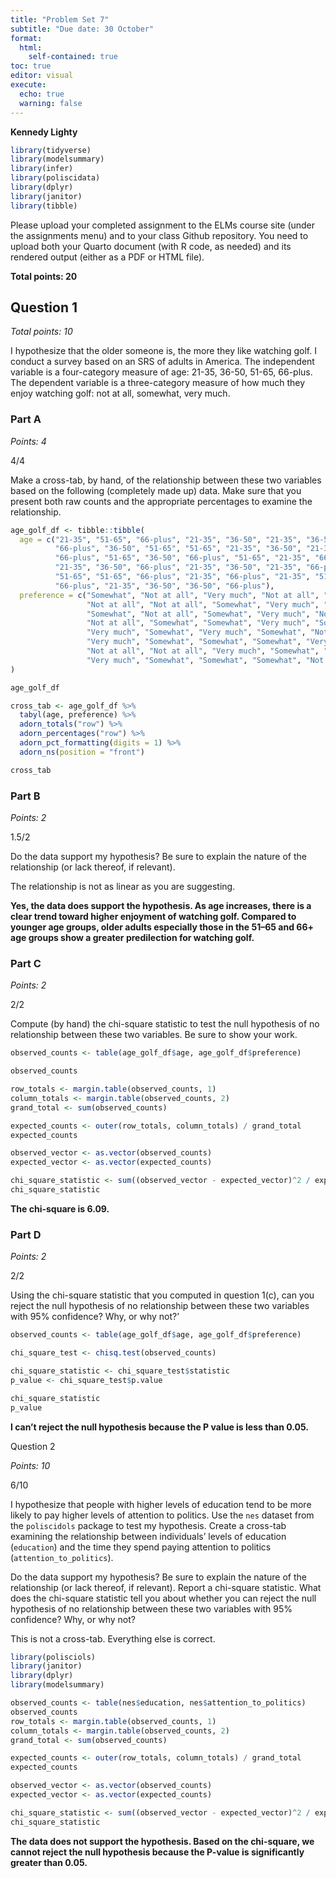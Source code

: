 ```yaml
---
title: "Problem Set 7"
subtitle: "Due date: 30 October"
format: 
  html:
    self-contained: true
toc: true
editor: visual
execute: 
  echo: true
  warning: false
---
```


**Kennedy Lighty**

```r
library(tidyverse)
library(modelsummary)
library(infer)
library(poliscidata)
library(dplyr)
library(janitor)
library(tibble)
```

Please upload your completed assignment to the ELMs course site (under the assignments menu) and to your class Github repository. You need to upload both your Quarto document (with R code, as needed) and its rendered output (either as a PDF or HTML file).

**Total points: 20**

## Question 1

*Total points: 10*

I hypothesize that the older someone is, the more they like watching golf. I conduct a survey based on an SRS of adults in America. The independent variable is a four-category measure of age: 21-35, 36-50, 51-65, 66-plus. The dependent variable is a three-category measure of how much they enjoy watching golf: not at all, somewhat, very much.

### Part A

*Points: 4*

::: callout-note
4/4
:::

Make a cross-tab, by hand, of the relationship between these two variables based on the following (completely made up) data. Make sure that you present both raw counts and the appropriate percentages to examine the relationship.

```r
age_golf_df <- tibble::tibble(
  age = c("21-35", "51-65", "66-plus", "21-35", "36-50", "21-35", "36-50",
          "66-plus", "36-50", "51-65", "51-65", "21-35", "36-50", "21-35",
          "66-plus", "51-65", "36-50", "66-plus", "51-65", "21-35", "66-plus",
          "21-35", "36-50", "66-plus", "21-35", "36-50", "21-35", "66-plus",
          "51-65", "51-65", "66-plus", "21-35", "66-plus", "21-35", "51-65",
          "66-plus", "21-35", "36-50", "36-50", "66-plus"),
  preference = c("Somewhat", "Not at all", "Very much", "Not at all", "Somewhat",
                 "Not at all", "Not at all", "Somewhat", "Very much", "Very much",
                 "Somewhat", "Not at all", "Somewhat", "Very much", "Not at all",
                 "Not at all", "Somewhat", "Somewhat", "Very much", "Somewhat",
                 "Very much", "Somewhat", "Very much", "Somewhat", "Not at all",
                 "Very much", "Somewhat", "Somewhat", "Somewhat", "Very much",
                 "Not at all", "Not at all", "Very much", "Somewhat", "Very much",
                 "Very much", "Somewhat", "Somewhat", "Somewhat", "Not at all")
)

age_golf_df
```

```r
cross_tab <- age_golf_df %>%
  tabyl(age, preference) %>%
  adorn_totals("row") %>%
  adorn_percentages("row") %>%
  adorn_pct_formatting(digits = 1) %>%
  adorn_ns(position = "front")

cross_tab 
```

### Part B

*Points: 2*

::: callout-note
1.5/2
:::

Do the data support my hypothesis? Be sure to explain the nature of the relationship (or lack thereof, if relevant).

::: callout-note
The relationship is not as linear as you are suggesting.
:::

**Yes, the data does support the hypothesis. As age increases, there is a clear trend toward higher enjoyment of watching golf. Compared to younger age groups, older adults especially those in the 51–65 and 66+ age groups show a greater predilection for watching golf.**

### Part C

*Points: 2*

::: callout-note
2/2
:::

Compute (by hand) the chi-square statistic to test the null hypothesis of no relationship between these two variables. Be sure to show your work.

```r
observed_counts <- table(age_golf_df$age, age_golf_df$preference)

observed_counts

row_totals <- margin.table(observed_counts, 1)
column_totals <- margin.table(observed_counts, 2)
grand_total <- sum(observed_counts)

expected_counts <- outer(row_totals, column_totals) / grand_total
expected_counts

observed_vector <- as.vector(observed_counts)
expected_vector <- as.vector(expected_counts)

chi_square_statistic <- sum((observed_vector - expected_vector)^2 / expected_vector)
chi_square_statistic
```

**The chi-square is 6.09.**

### Part D

*Points: 2*

::: callout-note
2/2
:::

Using the chi-square statistic that you computed in question 1(c), can you reject the null hypothesis of no relationship between these two variables with 95% confidence? Why, or why not?'

```r
observed_counts <- table(age_golf_df$age, age_golf_df$preference)

chi_square_test <- chisq.test(observed_counts)

chi_square_statistic <- chi_square_test$statistic
p_value <- chi_square_test$p.value

chi_square_statistic
p_value
```

**I can't reject the null hypothesis because the P value is less than 0.05.**

Question 2

*Points: 10*

::: callout-note
6/10
:::

I hypothesize that people with higher levels of education tend to be more likely to pay higher levels of attention to politics. Use the `nes` dataset from the `poliscidols` package to test my hypothesis. Create a cross-tab examining the relationship between individuals' levels of education (`education`) and the time they spend paying attention to politics (`attention_to_politics`).

Do the data support my hypothesis? Be sure to explain the nature of the relationship (or lack thereof, if relevant). Report a chi-square statistic. What does the chi-square statistic tell you about whether you can reject the null hypothesis of no relationship between these two variables with 95% confidence? Why, or why not?

::: callout-note
This is not a cross-tab. Everything else is correct.
:::

```r

library(polisciols)
library(janitor)
library(dplyr)
library(modelsummary)

observed_counts <- table(nes$education, nes$attention_to_politics)
observed_counts
row_totals <- margin.table(observed_counts, 1)
column_totals <- margin.table(observed_counts, 2)
grand_total <- sum(observed_counts)

expected_counts <- outer(row_totals, column_totals) / grand_total
expected_counts

observed_vector <- as.vector(observed_counts)
expected_vector <- as.vector(expected_counts)

chi_square_statistic <- sum((observed_vector - expected_vector)^2 / expected_vector)
chi_square_statistic

```

**The data does not support the hypothesis. Based on the chi-square, we cannot reject the null hypothesis because the P-value is significantly greater than 0.05.**
